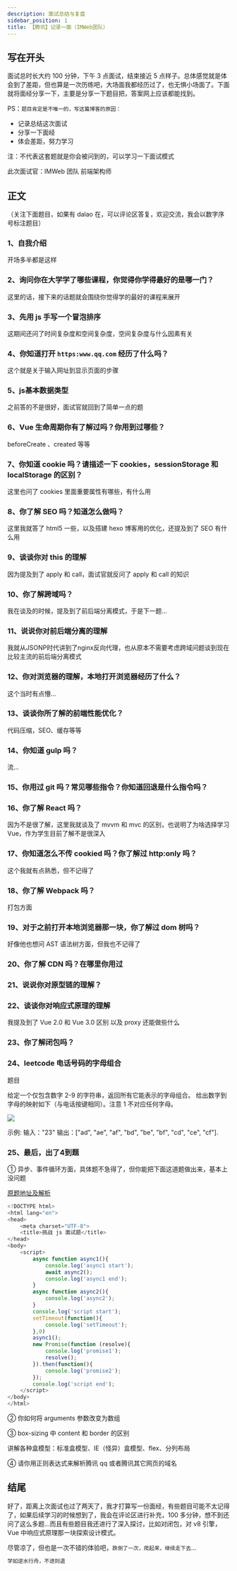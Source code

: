 ```yaml
---
description: 面试总结与复盘
sidebar_position: 1
title: 【腾讯】记录一面（IMWeb团队）
---
```


## 写在开头

面试总时长大约 100 分钟，下午 3 点面试，结束接近 5 点样子。总体感觉就是体会到了差距，但也算是一次历练吧，大场面我都经历过了，也无惧小场面了。下面就将面经分享一下，主要是分享一下题目把，答案网上应该都能找到。

PS：`题目肯定是不唯一的，写这篇博客的原因：`

- 记录总结这次面试
- 分享一下面经
- 体会差距，努力学习

注：不代表这套题就是你会被问到的，可以学习一下面试模式

此次面试官：IMWeb 团队 前端架构师

## 正文

（关注下面题目，如果有 dalao 在，可以评论区答复，欢迎交流，我会以数字序号标注题目）

### 1、自我介绍

开场多半都是这样

### 2、询问你在大学学了哪些课程，你觉得你学得最好的是哪一门？

这里的话，接下来的话题就会围绕你觉得学的最好的课程来展开


### 3、先用 js 手写一个冒泡排序

这期间还问了时间复杂度和空间复杂度，空间复杂度与什么因素有关

### 4、你知道打开 `https:www.qq.com` 经历了什么吗？

这个就是关于输入网址到显示页面的步骤

### 5、js基本数据类型

之前答的不是很好，面试官就回到了简单一点的题

### 6、Vue 生命周期你有了解过吗？你用到过哪些？

beforeCreate 、created 等等

### 7、你知道 cookie 吗？请描述一下 cookies，sessionStorage 和 localStorage 的区别？

这里也问了 cookies 里面重要属性有哪些，有什么用

### 8、你了解 SEO 吗？知道怎么做吗？

这里我就答了 html5 一些，以及搭建 hexo 博客用的优化，还提及到了 SEO 有什么用

### 9、谈谈你对 this 的理解

因为提及到了 apply 和 call，面试官就反问了 apply 和 call 的知识

### 10、你了解跨域吗？

我在谈及的时候，提及到了前后端分离模式，于是下一题...

### 11、说说你对前后端分离的理解

我就从JSONP时代讲到了nginx反向代理，也从原本不需要考虑跨域问题谈到现在比较主流的前后端分离模式

### 12、你对浏览器的理解，本地打开浏览器经历了什么？

这个当时有点懵...

### 13、谈谈你所了解的前端性能优化？

代码压缩，SEO、缓存等等

### 14、你知道 gulp 吗？

流...

### 15、你用过 git 吗？常见哪些指令？你知道回退是什么指令吗？

### 16、你了解 React 吗？

因为不是很了解，这里我就谈及了 mvvm 和 mvc 的区别，也说明了为啥选择学习 Vue，作为学生目前了解不是很深入

### 17、你知道怎么不传 cookied 吗？你了解过 http:only 吗？

这个我就有点熟悉，但不记得了

### 18、你了解 Webpack 吗？

打包方面

### 19、对于之前打开本地浏览器那一块，你了解过 dom 树吗？

好像他也想问 AST 语法树方面，但我也不记得了

### 20、你了解 CDN 吗？在哪里你用过

### 21、说说你对原型链的理解？

### 22、谈谈你对响应式原理的理解

我提及到了 Vue 2.0 和 Vue 3.0 区别 以及 proxy 还能做些什么

### 23、你了解闭包吗？

### 24、leetcode 电话号码的字母组合

题目

给定一个仅包含数字 2-9 的字符串，返回所有它能表示的字母组合。
给出数字到字母的映射如下（与电话按键相同）。注意 1 不对应任何字母。


![](https://img-blog.csdnimg.cn/20200327100131518.png)

示例:
输入："23"
输出：["ad", "ae", "af", "bd", "be", "bf", "cd", "ce", "cf"].

### 25、最后，出了4到题

① 异步、事件循环方面，具体题不急得了，但你能把下面这道题做出来，基本上没问题

[原题地址及解析](https://chocolate.blog.csdn.net/article/details/104907304)

```javascript
<!DOCTYPE html>
<html lang="en">
<head>
    <meta charset="UTF-8">
    <title>挑战 js 面试题</title>
</head>
<body>
    <script>
        async function async1(){
            console.log('async1 start');
            await async2();
            console.log('async1 end');
        }
        async function async2(){
            console.log('async2');
        }
        console.log('script start');
        setTimeout(function(){
            console.log('setTimeout');
        },0)
        async1();
        new Promise(function (resolve){
            console.log('promise1');
            resolve();
        }).then(function(){
            console.log('promise2');
        });
        console.log('script end');
    </script>
</body>
</html>

```

② 你如何将 arguments 参数改变为数组

③ box-sizing 中 content 和 border 的区别

讲解各种盒模型：标准盒模型、IE（怪异）盒模型、flex、分列布局

④ 请你用正则表达式来解析腾讯 qq 或者腾讯其它网页的域名




## 结尾

好了，距离上次面试也过了两天了，我才打算写一份面经，有些题目可能不太记得了，如果后续学习的时候想到了，我会在评论区进行补充，100 多分钟，想不到还问了这么多题...而且有些题目我还进行了深入探讨，比如对闭包，对 v8 引擎，Vue 中响应式原理那一块探索设计模式。

尽管凉了，但也是一次不错的体验吧，`跌倒了一次，爬起来，继续走下去`...


```javascript
学如逆水行舟，不进则退
```